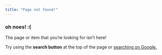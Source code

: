 ```yaml
---
title: "Page not found!"
---
```


### oh noes! :(

The page or item that you’re looking for isn’t here! 

Try using the <i class="fa-solid fa-magnifying-glass"></i> **search button** at the top of the page or <a href="https://www.google.com/search?q=site%3Aandrewheiss.com" target="_blank">searching on Google.</a>
